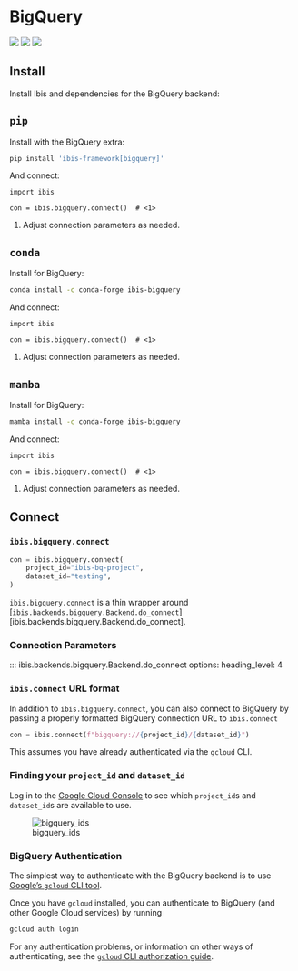 # BigQuery

![](https://img.shields.io/badge/memtables-fallback-yellow?style=flat-square) ![](https://img.shields.io/badge/inputs-BigQuery tables-blue?style=flat-square) ![](https://img.shields.io/badge/outputs-BigQuery tables | CSV | pandas | Parquet | PyArrow-orange?style=flat-square)

## Install

Install Ibis and dependencies for the BigQuery backend:

::: {.panel-tabset}

## `pip`

Install with the BigQuery extra:

```.bash
pip install 'ibis-framework[bigquery]'
```

And connect:

```.python
import ibis

con = ibis.bigquery.connect()  # <1>
```

1. Adjust connection parameters as needed.

## `conda`

Install for BigQuery:

```.bash
conda install -c conda-forge ibis-bigquery
```

And connect:

```.python
import ibis

con = ibis.bigquery.connect()  # <1>
```

1. Adjust connection parameters as needed.

## `mamba`

Install for BigQuery:

```.bash
mamba install -c conda-forge ibis-bigquery
```

And connect:

```.python
import ibis

con = ibis.bigquery.connect()  # <1>
```

1. Adjust connection parameters as needed.

:::

## Connect

### `ibis.bigquery.connect`

```python
con = ibis.bigquery.connect(
    project_id="ibis-bq-project",
    dataset_id="testing",
)
```

::: {.callout-note}

`ibis.bigquery.connect` is a thin wrapper around [`ibis.backends.bigquery.Backend.do_connect`][ibis.backends.bigquery.Backend.do_connect].

:::

### Connection Parameters

<!-- prettier-ignore-start -->
::: ibis.backends.bigquery.Backend.do_connect
    options:
      heading_level: 4
<!-- prettier-ignore-end -->

### `ibis.connect` URL format

In addition to `ibis.bigquery.connect`, you can also connect to BigQuery by
passing a properly formatted BigQuery connection URL to `ibis.connect`

```python
con = ibis.connect(f"bigquery://{project_id}/{dataset_id}")
```

::: {.callout-note}
This assumes you have already authenticated via the `gcloud` CLI.
:::

### Finding your `project_id` and `dataset_id`

Log in to the [Google Cloud Console](https://console.cloud.google.com/bigquery)
to see which `project_id`s and `dataset_id`s are available to use.

![bigquery_ids](./images/bigquery_connect.png)

### BigQuery Authentication

The simplest way to authenticate with the BigQuery backend is to use [Google's `gcloud` CLI tool](https://cloud.google.com/sdk/docs/install).

Once you have `gcloud` installed, you can authenticate to BigQuery (and other Google Cloud services) by running

```sh
gcloud auth login
```

For any authentication problems, or information on other ways of authenticating,
see the [`gcloud` CLI authorization
guide](https://cloud.google.com/sdk/docs/authorizing).

